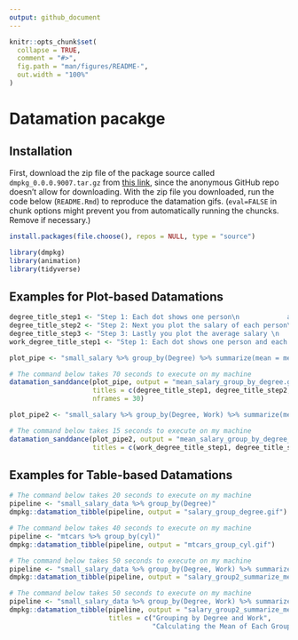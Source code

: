 ```yaml
---
output: github_document
---
```


<!-- README.md is generated from README.Rmd. Please edit that file -->

```r
knitr::opts_chunk$set(
  collapse = TRUE,
  comment = "#>",
  fig.path = "man/figures/README-",
  out.width = "100%"
)
```

# Datamation pacakge

## Installation

First, download the zip file of the package source called `dmpkg_0.0.0.9007.tar.gz` 
from [this link](https://doi.org/10.5281/zenodo.4287447), since the anonymous GitHub repo doesn't allow for downloading. 
With the zip file you downloaded, run the code below (`README.Rmd`) to reproduce the datamation gifs. (`eval=FALSE` in chunk options might prevent you from automatically running the chuncks. Remove if necessary.)

```r
install.packages(file.choose(), repos = NULL, type = "source")
```

```r
library(dmpkg)
library(animation)
library(tidyverse)
```

## Examples for Plot-based Datamations

```r
degree_title_step1 <- "Step 1: Each dot shows one person\n            and each group shows degree type"
degree_title_step2 <- "Step 2: Next you plot the salary of each person\n            within each group"
degree_title_step3 <- "Step 3: Lastly you plot the average salary \n            of each group and zoom in"
work_degree_title_step1 <- "Step 1: Each dot shows one person and each group\n            shows degree type AND work setting"
```

```r
plot_pipe <- "small_salary %>% group_by(Degree) %>% summarize(mean = mean(Salary))"

# The command below takes 70 seconds to execute on my machine
datamation_sanddance(plot_pipe, output = "mean_salary_group_by_degree.gif",
                     titles = c(degree_title_step1, degree_title_step2, degree_title_step3), 
                     nframes = 30)

plot_pipe2 <- "small_salary %>% group_by(Degree, Work) %>% summarize(mean = mean(Salary))"

# The command below takes 15 seconds to execute on my machine
datamation_sanddance(plot_pipe2, output = "mean_salary_group_by_degree_work.gif",
                     titles = c(work_degree_title_step1, degree_title_step2, degree_title_step3))
```

## Examples for Table-based Datamations

```r
# The command below takes 20 seconds to execute on my machine
pipeline <- "small_salary_data %>% group_by(Degree)"
dmpkg::datamation_tibble(pipeline, output = "salary_group_degree.gif")

# The command below takes 40 seconds to execute on my machine
pipeline <- "mtcars %>% group_by(cyl)"
dmpkg::datamation_tibble(pipeline, output = "mtcars_group_cyl.gif")

# The command below takes 50 seconds to execute on my machine
pipeline <- "small_salary_data %>% group_by(Degree, Work) %>% summarize(Avg_Salary = mean(Salary))"
dmpkg::datamation_tibble(pipeline, output = "salary_group2_summarize_mean.gif")

# The command below takes 50 seconds to execute on my machine
pipeline <- "small_salary_data %>% group_by(Degree, Work) %>% summarize(Avg_Salary = mean(Salary))"
dmpkg::datamation_tibble(pipeline, output = "salary_group2_summarize_mean.gif",
                         titles = c("Grouping by Degree and Work", 
                                    "Calculating the Mean of Each Group"))
```
